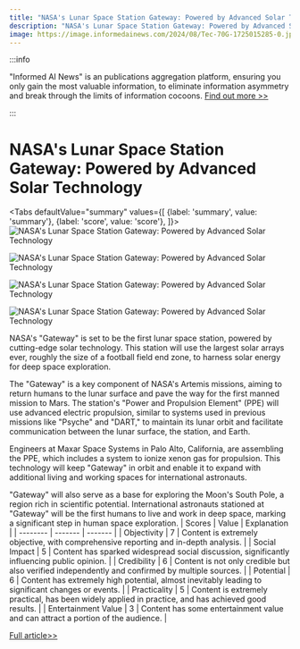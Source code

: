 ```yaml
---
title: "NASA's Lunar Space Station Gateway: Powered by Advanced Solar Technology"
description: "NASA's Lunar Space Station Gateway: Powered by Advanced Solar Technology"
image: https://image.informedainews.com/2024/08/Tec-70G-1725015285-0.jpg
---
```



:::info

"Informed AI News" is an publications aggregation platform, ensuring you only gain the most valuable information, to eliminate information asymmetry and break through the limits of information cocoons.  [Find out more >>](/)

:::

# NASA's Lunar Space Station Gateway: Powered by Advanced Solar Technology


<Tabs
	defaultValue="summary"
	values={[
	{label: 'summary', value: 'summary'},
	{label: 'score', value: 'score'},
]}>
<TabItem value="summary">
<img
  src="https://image.informedainews.com/2024/08/Tec-70G-1725015285-0.jpg"
  alt="NASA's Lunar Space Station Gateway: Powered by Advanced Solar Technology"
/>

<img
  src="https://image.informedainews.com/2024/08/Tec-DcN-1725015285-1.jpg"
  alt="NASA's Lunar Space Station Gateway: Powered by Advanced Solar Technology"
/>

<img
  src="https://image.informedainews.com/2024/08/Tec-VFG-1725015285-2.jpg"
  alt="NASA's Lunar Space Station Gateway: Powered by Advanced Solar Technology"
/>

<img
  src="https://image.informedainews.com/2024/08/Tec-mLR-1725015285-3.jpg"
  alt="NASA's Lunar Space Station Gateway: Powered by Advanced Solar Technology"
/>



NASA's "Gateway" is set to be the first lunar space station, powered by cutting-edge solar technology. This station will use the largest solar arrays ever, roughly the size of a football field end zone, to harness solar energy for deep space exploration.

The "Gateway" is a key component of NASA's Artemis missions, aiming to return humans to the lunar surface and pave the way for the first manned mission to Mars. The station's "Power and Propulsion Element" (PPE) will use advanced electric propulsion, similar to systems used in previous missions like "Psyche" and "DART," to maintain its lunar orbit and facilitate communication between the lunar surface, the station, and Earth.

Engineers at Maxar Space Systems in Palo Alto, California, are assembling the PPE, which includes a system to ionize xenon gas for propulsion. This technology will keep "Gateway" in orbit and enable it to expand with additional living and working spaces for international astronauts.

"Gateway" will also serve as a base for exploring the Moon's South Pole, a region rich in scientific potential. International astronauts stationed at "Gateway" will be the first humans to live and work in deep space, marking a significant step in human space exploration.
</TabItem>
<TabItem value="score">
	| Scores     | Value   | Explanation |
	| -------- | ------- | ------- |
	| Objectivity  | 7    | Content is extremely objective, with comprehensive reporting and in-depth analysis.    |
	| Social Impact | 5     | Content has sparked widespread social discussion, significantly influencing public opinion.    |
	| Credibility    | 6    | Content is not only credible but also verified independently and confirmed by multiple sources.    |
	| Potential    | 6    | Content has extremely high potential, almost inevitably leading to significant changes or events.    |
	| Practicality    | 5    | Content is extremely practical, has been widely applied in practice, and has achieved good results.    |
	| Entertainment Value    | 3    | Content has some entertainment value and can attract a portion of the audience.    |
</TabItem>
</Tabs>

[Full article>>](https://www.cnbeta.com.tw/articles/science/1443975.htm)
